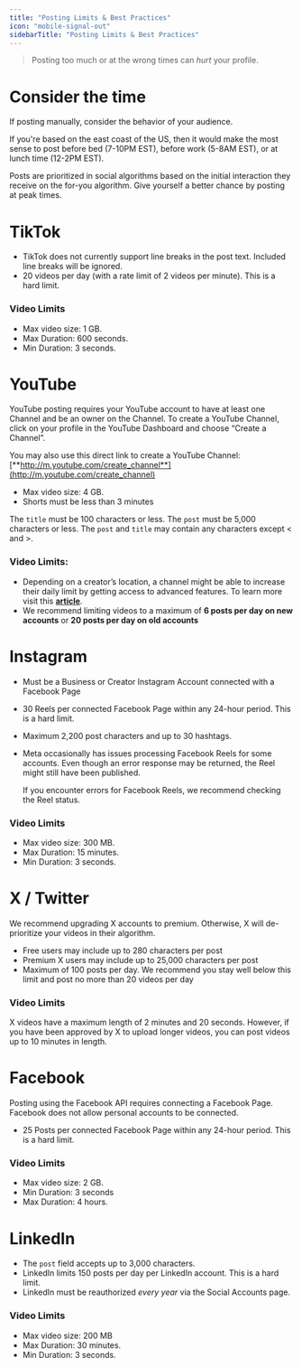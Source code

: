 ```yaml
---
title: "Posting Limits & Best Practices"
icon: "mobile-signal-out"
sidebarTitle: "Posting Limits & Best Practices"
---
```


> Posting too much or at the wrong times can _hurt_ your profile.

# Consider the time

If posting manually, consider the behavior of your audience.

If you're based on the east coast of the US, then it would make the most sense to post before bed (7-10PM EST), before work (5-8AM EST), or at lunch time (12-2PM EST).

Posts are prioritized in social algorithms based on the initial interaction they receive on the for-you algorithm. Give yourself a better chance by posting at peak times.

# TikTok

- TikTok does not currently support line breaks in the post text. Included line breaks will be ignored.
- 20 videos per day (with a rate limit of 2 videos per minute). This is a hard limit.

### Video Limits

- Max video size: 1 GB.
- Max Duration: 600 seconds.
- Min Duration: 3 seconds.

# YouTube

<Warning>
  YouTube posting requires your YouTube account to have at least one Channel and be an owner on the Channel. To create a YouTube Channel, click on your profile in the YouTube Dashboard and choose “Create a Channel”.

  You may also use this direct link to create a YouTube Channel: [**http://m.youtube.com/create_channel**](http://m.youtube.com/create_channel)
</Warning>

- Max video size: 4 GB.
- Shorts must be less than 3 minutes

The `title` must be 100 characters or less. The `post` must be 5,000 characters or less. The `post` and `title` may contain any characters except \< and \>.

### Video Limits:

- Depending on a creator’s location, a channel might be able to increase their daily limit by getting access to advanced features. To learn more visit this [**article**](https://notifications.google.com/g/p/ACnX6LbjUElgT-OfRLVjenkpdldv6pIJ5JYGZyPGTdJwRYmo3fXFkfXJsPGnswgns0BjJ6Bjxn2bqpqfBt6gBdkLoqESKA7mqLNllzcR2qnYUJn5KlJN5jPqCWl6DGr58cZEt94mMvxXATN6_PaBR1RYEpNMTYWN).
- We recommend limiting videos to a maximum of **6 posts per day on new accounts** or **20 posts per day on old accounts**

# Instagram

- Must be a Business or Creator Instagram Account connected with a Facebook Page
- 30 Reels per connected Facebook Page within any 24-hour period. This is a hard limit.
- Maximum 2,200 post characters and up to 30 hashtags.
- Meta occasionally has issues processing Facebook Reels for some accounts. Even though an error response may be returned, the Reel might still have been published.

  If you encounter errors for Facebook Reels, we recommend checking the Reel status.

### Video Limits

- Max video size: 300 MB.
- Max Duration: 15 minutes.
- Min Duration: 3 seconds.

# X / Twitter

<Warning>
  We recommend upgrading X accounts to premium. Otherwise, X will de-prioritize your videos in their algorithm.
</Warning>

- Free users may include up to 280 characters per post
- Premium X users may include up to 25,000 characters per post
- Maximum of 100 posts per day. We recommend you stay well below this limit and post no more than 20 videos per day

### Video Limits

X videos have a maximum length of 2 minutes and 20 seconds. However, if you have been approved by X to upload longer videos, you can post videos up to 10 minutes in length.

# Facebook

<Warning>
  Posting using the Facebook API requires connecting a Facebook Page. Facebook does not allow personal accounts to be connected.
</Warning>

- 25 Posts per connected Facebook Page within any 24-hour period. This is a hard limit.

### Video Limits

- Max video size: 2 GB.
- Min Duration: 3 seconds
- Max Duration: 4 hours.

# LinkedIn

- The `post` field accepts up to 3,000 characters.
- LinkedIn limits 150 posts per day per LinkedIn account. This is a hard limit.
- LinkedIn must be reauthorized _every year_ via the Social Accounts page.

### Video Limits

- Max video size: 200 MB
- Max Duration: 30 minutes.
- Min Duration: 3 seconds.